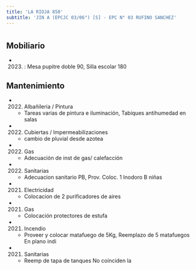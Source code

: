 ```yaml
---
title: 'LA RIOJA 850'
subtitle: 'JIN A (EPCJC 03/06°) [S] - EPC N° 03 RUFINO SANCHEZ'
---
```


#


## Mobiliario

*  (2023) : Mesa pupitre doble 90, Silla escolar 180 





## Mantenimiento

*  (2022) Albañileria / Pintura 
    + Tareas varias de pintura e iluminación, Tabiques antihumedad en salas

*  (2022) Cubiertas / Impermeabilizaciones 
    + cambio de pluvial desde azotea

*  (2022) Gas 
    + Adecuación de inst de gas/ calefacción

*  (2022) Sanitarias 
    + Adecuacion sanitario PB, Prov. Coloc. 1 Inodoro B niñas

*  (2021) Electricidad 
    + Colocacion de 2 purificadores de aires

*  (2021) Gas 
    + Colocación  protectores de estufa

*  (2021) Incendio 
    + Proveer y colocar matafuego de 5Kg, Reemplazo de 5 matafuegos  En plano indi

*  (2021) Sanitarias 
    + Reemp de tapa de tanques No coinciden la



